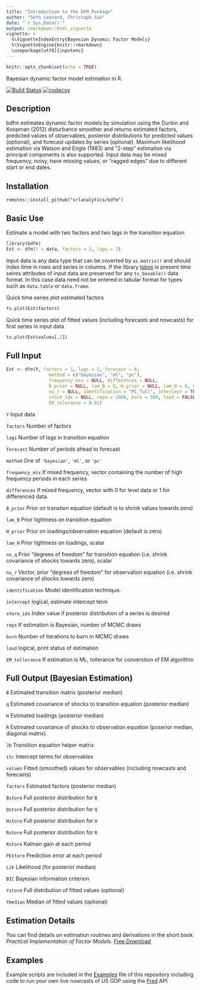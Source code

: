 ```yaml
---
title: "Introduction to the DFM Package"
author: "Seth Leonard, Christoph Sax"
date: "`r Sys.Date()`"
output: rmarkdown::html_vignette
vignette: >
  %\VignetteIndexEntry{Bayesian Dynamic Factor Models}
  %\VignetteEngine{knitr::rmarkdown}
  \usepackage[utf8]{inputenc}
---
```



```r
knitr::opts_chunk$set(echo = TRUE)
```
Bayesian dynamic factor model estimation in R.

[![Build Status](https://travis-ci.org/christophsax/tsbox.svg?branch=master)](https://travis-ci.org/srlanalytics/bdfm)
[![codecov](https://codecov.io/github/srlanalytics/bdfm/branch/master/graphs/badge.svg)](https://codecov.io/github/srlanalytics/bdfm)

## Description

bdfm estimates dynamic factor models by simulation using the Durbin and Koopman (2012) disturbance smoother and returns estimated factors, predicted values of observables, posterior distributions for predicted values (optional), and forecast updates by series (optional). Maximum likelihood estimation via Watson and Engle (1983) and "2-step" estimation via principal components is also supported. Input data may be mixed frequency, noisy, have missing values, or "ragged edges" due to different start or end dates.

## Installation

```t
remotes::install_github("srlanalytics/bdfm")
```

## Basic Use

Estimate a model with two factors and two lags in the transition equation
```r
library(bdfm)
Est <- dfm(Y = data, factors = 2, lags = 2)
```
Input data is any data type that can be coverted by ```as.matrix() ``` and should index time in rows and series in columns. If the library [tsbox](https://github.com/christophsax/tsbox) is present time seires attributes of input data are preserved for any `ts_boxable()` data format. In this case data need not be entered in tabular format for types such as `data.table` or `data.frame`.

Quick time series plot estimated factors
```r
ts.plot(Est$factors)
```
Quick time series plot of fitted values (including forecasts and nowcasts) for first series in input data
```r
ts.plot(Est$values[,1])
```

## Full Input

```r
Est <- dfm(Y, factors = 1, lags = 2, forecast = 0,
                method = c("bayesian", "ml", "pc"),
                frequency_mix = NULL, differences = NULL,
                B_prior = NULL, lam_B = 0, H_prior = NULL, lam_H = 0, nu_q = 0,
                nu_r = NULL, identification = "PC_full", intercept = TRUE,
                store_idx = NULL, reps = 1000, burn = 500, loud = FALSE,
                EM_tolerance = 0.01)
```

`Y`           Input data

`factors`     Number of factors

`lags`        Number of lags in transition equation

`forecast`    Number of periods ahead to forecast

`method`      One of `'bayesian'`, `'ml'`, or `'pc'`

`frequency_mix` If mixed frequency, vector containing the number of high frequency periods in each series

`differences`    If mixed frequency, vector with 0 for level data or 1 for differenced data. 

`B_prior`     Prior on transtion equation (default is to shrink values towards zero)

`lam_B`       Prior tightness on transition equation

`H_prior`    Prior on loadings/observation equation (default is zero)

`lam_H`      Prior tightness on loadings, scalar

 `nu_q`      Prior "degrees of freedom" for transition equation (i.e. shrink covariance of shocks towards zero), scalar

`nu_r`       Vector, prior "degrees of freedom" for observation equation (i.e. shrink covariance of shocks towards zero)

```identification```        Model identification technique. 

`intercept` logical, estimate intercept term

`store_idx` Index value if posterior distribution of a series is desired

`reps`      If estimation is Bayesian, number of MCMC draws

`burn`      Number of iterations to burn in MCMC draws

`loud`     logical, print status of estimation

`EM_tollerance` If estimation is ML, tollerance for converstion of EM algorithm

## Full Output (Bayesian Estimation)

```B```       Estimated transition matrix (posterior median)

```q```       Estimated covariance of shocks to transition equation (posterior median)

```H```       Estimated loadings (posterior median)

```R```       Estimated covariance of shocks to observation equation (poserior median, diagonal matrix)

```Jb```      Transition equation helper matrix

```itc```     Intercept terms for observables

```values```  Fitted (smoothed) values for observables (including nowcasts and forecasts)

```factors``` Estimated factors (posterior median)

```Bstore```  Full posterior distribution for ```B```

```Qstore```  Full posterior distribution for ```Q```

```Hstore```  Full posterior distribution for ```H```

```Rstore```  Full posterior distribution for ```R```

```Kstore```  Kalman gain at each period

```PEstore``` Prediction error at each period

```Lik```     Likelihood (for posterior median)

```BIC```     Bayesian information criterion

```Ystore```  Full distribution of fitted values (optional)

```Ymedian``` Median of fitted values (optional)

## Estimation Details

You can find details on estimation routines and derivations in the short book *Practical Implementation of Factor Models*. [Free Download](http://srlquantitative.com)

## Examples

Example scripts are included in the [Examples](https://github.com/srlanalytics/bdfm/tree/master/inst/Examples) file of this repository including code to run your own live nowcasts of US GDP using the [Fred](https://fred.stlouisfed.org/) API



